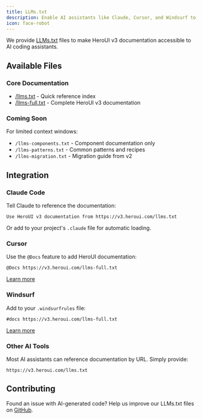 ```yaml
---
title: LLMs.txt
description: Enable AI assistants like Claude, Cursor, and Windsurf to understand HeroUI v3
icon: face-robot
---
```


We provide [LLMs.txt](https://llmstxt.org/) files to make HeroUI v3 documentation accessible to AI coding assistants.

## Available Files

### Core Documentation

- [/llms.txt](https://v3.heroui.com/llms.txt) - Quick reference index
- [/llms-full.txt](https://v3.heroui.com/llms-full.txt) - Complete HeroUI v3 documentation

### Coming Soon

For limited context windows:
- `/llms-components.txt` - Component documentation only
- `/llms-patterns.txt` - Common patterns and recipes
- `/llms-migration.txt` - Migration guide from v2

## Integration

### Claude Code

Tell Claude to reference the documentation:

```
Use HeroUI v3 documentation from https://v3.heroui.com/llms.txt
```

Or add to your project's `.claude` file for automatic loading.

### Cursor

Use the `@Docs` feature to add HeroUI documentation:

```
@Docs https://v3.heroui.com/llms-full.txt
```

[Learn more](https://docs.cursor.com/context/@-symbols/@-docs)

### Windsurf

Add to your `.windsurfrules` file:

```
#docs https://v3.heroui.com/llms-full.txt
```

[Learn more](https://docs.codeium.com/windsurf/memories#memories-and-rules)

### Other AI Tools

Most AI assistants can reference documentation by URL. Simply provide:

```
https://v3.heroui.com/llms.txt
```
 

## Contributing

Found an issue with AI-generated code? Help us improve our LLMs.txt files on [GitHub](https://github.com/heroui-inc/heroui).